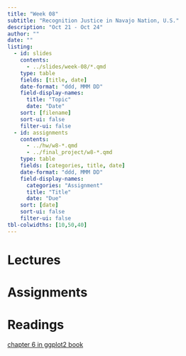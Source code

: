 ```yaml
---
title: "Week 08"
subtitle: "Recognition Justice in Navajo Nation, U.S."
description: "Oct 21 - Oct 24"
author: ""
date: ""
listing:
  - id: slides
    contents:
      - ../slides/week-08/*.qmd
    type: table
    fields: [title, date]
    date-format: "ddd, MMM DD"
    field-display-names:
      title: "Topic"
      date: "Date"
    sort: [filename]
    sort-ui: false
    filter-ui: false
  - id: assignments
    contents:
      - ../hw/w8-*.qmd
      - ../final_project/w8-*.qmd
    type: table
    fields: [categories, title, date]
    date-format: "ddd, MMM DD"
    field-display-names:
      categories: "Assignment"
      title: "Title"
      date: "Due"
    sort: [date]
    sort-ui: false
    filter-ui: false
tbl-colwidths: [10,50,40]
---
```


# Lectures

::: {#slides}
:::

# Assignments

::: {#assignments}
:::

# Readings
[chapter 6 in ggplot2 book](https://ggplot2-book.org/maps.html)